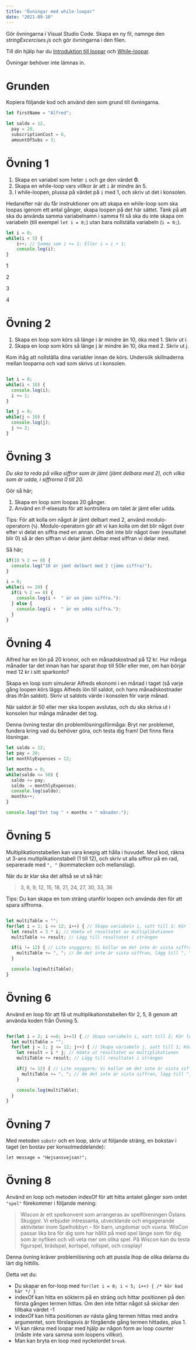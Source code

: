 ```yaml
---
title: "Övningar med while-loopar"
date: "2021-09-10"
---
```


Gör övningarna i Visual Studio Code. Skapa en ny fil, namnge den _stringExcercises.js_ och gör övningarna i den filen.

Till din hjälp har du [Introduktion till loopar](https://guteteknik.netlify.app/prog1/iterationssatser/intro) och [While-loopar](https://guteteknik.netlify.app/prog1/iterationssatser/while/).

Övningar behöver inte lämnas in.

# Grunden

Kopiera följande kod och använd den som grund till övningarna.

```javascript
let firstName = "Alfred";

let saldo = 12,
  pay = 20,
  subscriptionCost = 6,
  amountOfSubs = 3;
```

# Övning 1

1. Skapa en variabel som heter `i` och ge den värdet **0**.
2. Skapa en while-loop vars villkor är att `i` är mindre än 5.
3. I while-loopen, plussa på värdet på `i` med 1, och skriv ut det i konsolen.

Hedanefter när du får instruktioner om att skapa en while-loop som ska loopas igenom ett antal gånger, skapa loopen på det här sättet. Tänk på att ska du använda samma variabelnamn i samma fil så ska du inte skapa om variabeln (till exempel `let i = 0;`) utan bara nollställa variabeln (`i = 0;`).

<PracticeContainer>

```javascript
let i = 0;
while(i < 5) {
    i++; // Samma som i += 1; Eller i = i + 1;
    console.log(i);
}
```

<Result>

1

2

3

4

</Result>

</PracticeContainer>

# Övning 2

1. Skapa en loop som körs så länge i är mindre än 10, öka med 1. Skriv ut i.
2. Skapa en loop som körs så länge j är mindre än 10, öka med 2. Skriv ut j.

Kom ihåg att nollställa dina variabler innan de körs.
Undersök skillnaderna mellan looparna och vad som skrivs ut i konsolen.

<PracticeContainer>

```javascript

let i = 0;
while(i < 10) {
  console.log(i);
  i += 1;
}

let j = 0;
while(j < 10) {
  console.log(j);
  j += 2;
}

```

<PracticeContainer/>

# Övning 3
*Du ska ta reda på vilka siffror som är jämt (jämt delbara med 2), och vilka som är udda, i siffrorna 0 till 20.*

Gör så här;

1. Skapa en loop som loopas 20 gånger.
2. Använd en if-elsesats för att kontrollera om talet är jämt eller udda.

Tips: För att kolla om något är jämt delbart med 2, använd modulo-operatorn (`%`).
Modulo-operatorn gör att vi kan kolla om det blir något över efter vi delat en siffra med en annan. Om det inte blir något över (resultatet blir 0) så är den siffran vi delar jämt delbar med siffran vi delar med.

Så här;

```javascript
if(10 % 2 == 0) {
  console.log("10 är jämt delbart med 2 (jämn siffra)");
}
```

<PracticeContainer>

```javascript
i = 0;
while(i <= 20) {
  if(i % 2 == 0) {
    console.log(i +  " är en jämn siffra."):
  } else {
    console.log(i +  " är en udda siffra."):
  }
}
```

</PracticeContainer>


# Övning 4
Alfred har en lön på 20 kronor, och en månadskostnad på 12 kr. Hur många månader tar det innan han har sparat ihop till 50kr eller mer, om han börjar med 12 kr i sitt sparkonto?

Skapa en loop som simulerar Alfreds ekonomi i en månad i taget (så varje gång loopen körs läggs Alfreds lön till saldot, och hans månadskostnader dras ifrån saldot). Skriv ut saldots värde i konsolen för varje månad.

När saldot är 50 eller mer ska loopen avslutas, och du ska skriva ut i konsolen hur många månader det tog.

Denna övning testar din problemlösningsförmåga: Bryt ner problemet, fundera kring vad du behöver göra, och testa dig fram! Det finns flera lösningar.

<PracticeContainer>

```javascript
let saldo = 12;
let pay = 20;
let monthlyExpenses = 12;

let months = 0;
while(saldo <= 50) {
  saldo += pay;
  saldo -= monthlyExpenses;
  console.log(saldo);
  months++;
}

console.log("Det tog " + months + " månader.");
```

</PracticeContainer>

# Övning 5
Multiplikationstabellen kan vara knepig att hålla i huvudet.
Med kod, räkna ut 3-ans multiplikationstabell (1 till 12), och skriv ut alla siffror på en rad, separerade med `", "` (kommatecken och mellanslag).

När du är klar ska det alltså se ut så här:

> 3, 6, 9, 12, 15, 18, 21, 24, 27, 30, 33, 36

Tips: Du kan skapa en tom sträng utanför loopen och använda den för att spara siffrorna.

<PracticeContainer>

```javascript

let multiTable = "";
for(let i = 1; i <= 12; i++) { // Skapa variabeln i, satt till 1; Kör loopen så länge i är mindre eller lika med 12; Lägg till 1 till i
  let result = 3 * i; // Hämta ut resultatet av multiplikationen
  multiTable += result; // Lägg till resultatet i strängen

  if(i != 12) { // Lite snyggare; Vi kollar om det inte är sista siffran
    multiTable += ", "; // Om det inte är sista siffran, lägg till ", "
  }

  console.log(multiTable);
}

```

</PracticeContainer>

# Övning 6
Använd en loop för att få ut multiplikationstabellen för 2, 5, 8 genom att använda koden från Övning 5.

<PracticeContainer>

```javascript

for(let i = 2; i <=8; i+=3) { // Skapa variabeln i, satt till 2; Kör loopen så länge i är mindre eller lika med 8; Lägg till 3 till i
  let multiTable = "";
  for(let j = 1; j <= 12; j++) { // Skapa variabeln j, satt till 1; Kör loopen så länge j är mindre eller lika med 12; Lägg till 1 till j
    let result = i * j; // Hämta ut resultatet av multiplikationen
    multiTable += result; // Lägg till resultatet i strängen

    if(j != 12) { // Lite snyggare; Vi kollar om det inte är sista siffran
      multiTable += ", "; // Om det inte är sista siffran, lägg till ", "
    }

    console.log(multiTable);
  }
}

```

</PracticeContainer>

# Övning 7

Med metoden `substr` och en loop, skriv ut följande sträng, en bokstav i taget (en bostav per konsolmeddelande):

`let message = "Hejsansvejsan!";`

# Övning 8
Använd en loop och metoden indexOf för att hitta antalet gånger som ordet `"spel"` förekommer i följande mening:

> Wiscon är ett spelkonvent som arrangeras av spelföreningen Östans Skuggor. Vi erbjuder intressanta, utvecklande och engagerande aktiviteter inom Spelhobbyn – för barn, ungdomar och vuxna. WisCon passar lika bra för dig som har hållit på med spel länge som för dig som är nyfiken och vill veta mer om olika spel. På Wiscon kan du testa figurspel, brädspel, kortspel, rollspel, och cosplay!

Denna övning kräver problemlösning och att pussla ihop de olika delarna du lärt dig hittills.

Detta vet du:
- Du skapar en for-loop med `for(let i = 0; i < 5; i++) { /* kör kod här */ }`
- indexOf kan hitta en sökterm på en sträng och hittar positionen på den första gången termen hittas. Om den inte hittar något så skickar den tillbaka värdet -1
- indexOf kan hitta positionen av nästa gång termen hittas med andra argumentet, som förslagsvis är förgående gång termen hittades, plus 1.
- Vi kan räkna med loopar med hjälp av någon form av loop counter (måste inte vara samma som loopens villkor).
- Man kan bryta en loop med nyckelordet `break`.
